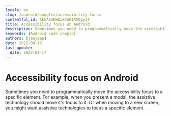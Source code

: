 ```yaml
---
locale: en
slug: /android/samples/accessibility-focus
contentful_id: 1kFAoXKWDiXYoK1XVOgyIt
title: Accessibility focus on Android
description: Sometimes you need to programmatically move the accessibility focus to a specific element.
keywords: [Android code sample]
authors: [janjaap]
date: 2022-09-15
last_update:
  date: 2023-01-17
---
```


# Accessibility focus on Android

Sometimes you need to programmatically move the accessibility focus to a specific element. For example, when you present a modal, the assistive technology should move it's focus to it. Or when moving to a new screen, you might want assistive technologies to focus a specific element.

<CodeSample id="accessibility-focus" locale="en" platform="android"/>
